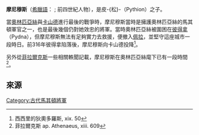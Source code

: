 '''摩尼穆斯'''（[[希臘語|希臘語]]：{{lang|el|Μόνιμος}} ; 前四世紀人物），是皮-{松}-（Pythion）之子。

當[[奧林匹亞絲|奧林匹亞絲]]與[[卡山德|卡山德]]進行最後的戰爭時，摩尼穆斯當時是擁護奧林匹亞絲的馬其頓軍官之一，也是最後幾個仍對她效忠的將軍。當時奧林匹亞絲被圍困在[[彼得拿|彼得拿]]（Pydna），但摩尼穆斯無法有足夠實力去救援，便撤入[[佩拉|佩拉]]，並堅守這座城市一段時日。前316年彼得拿陷落後，摩尼穆斯向卡山德投降<ref>西西里的狄奧多羅斯, xix. 50</ref>。

另外從[[菲拉爾克斯|菲拉爾克斯]]一些相關軼聞記載，摩尼穆斯在奧林匹亞絲麾下已有一段時間<ref>菲拉爾克斯 ap. Athenaeus, xiii. 609</ref>。

==來源==
{{reflist}}

[[Category:古代馬其頓將軍|Category:古代馬其頓將軍]]
